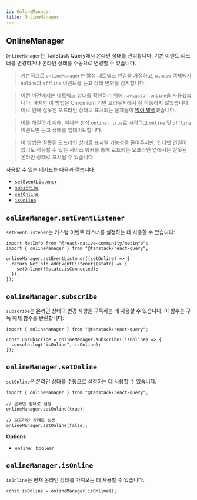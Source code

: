 ```yaml
---
id: OnlineManager
title: OnlineManager
---
```


## OnlineManager

`OnlineManager`는 TanStack Query에서 온라인 상태를 관리합니다. 기본 이벤트 리스너를 변경하거나 온라인 상태를 수동으로 변경할 수 있습니다.

> 기본적으로 `onlineManager`는 활성 네트워크 연결을 가정하고, `window` 객체에서 `online`과 `offline` 이벤트를 듣고 상태 변화를 감지합니다.

> 이전 버전에서는 네트워크 상태를 확인하기 위해 `navigator.onLine`을 사용했습니다. 하지만 이 방법은 Chromium 기반 브라우저에서 잘 작동하지 않았습니다. 이로 인해 잘못된 오프라인 상태로 표시되는 문제들이 [많이 발생](https://bugs.chromium.org/p/chromium/issues/list?q=navigator.online)했습니다.

> 이를 해결하기 위해, 이제는 항상 `online: true`로 시작하고 `online` 및 `offline` 이벤트만 듣고 상태를 업데이트합니다.

> 이 방법은 잘못된 오프라인 상태로 표시될 가능성을 줄여주지만, 인터넷 연결이 없어도 작동할 수 있는 서비스 워커를 통해 로드되는 오프라인 앱에서는 잘못된 온라인 상태로 표시될 수 있습니다.

사용할 수 있는 메서드는 다음과 같습니다:

- [`setEventListener`](#onlinemanagerseteventlistener)
- [`subscribe`](#onlinemanagersubscribe)
- [`setOnline`](#onlinemanagersetonline)
- [`isOnline`](#onlinemanagerisonline)

## `onlineManager.setEventListener`

`setEventListener`는 커스텀 이벤트 리스너를 설정하는 데 사용할 수 있습니다:

```tsx
import NetInfo from "@react-native-community/netinfo";
import { onlineManager } from "@tanstack/react-query";

onlineManager.setEventListener((setOnline) => {
  return NetInfo.addEventListener((state) => {
    setOnline(!!state.isConnected);
  });
});
```

## `onlineManager.subscribe`

`subscribe`는 온라인 상태의 변경 사항을 구독하는 데 사용할 수 있습니다. 이 함수는 구독 해제 함수를 반환합니다:

```tsx
import { onlineManager } from "@tanstack/react-query";

const unsubscribe = onlineManager.subscribe((isOnline) => {
  console.log("isOnline", isOnline);
});
```

## `onlineManager.setOnline`

`setOnline`은 온라인 상태를 수동으로 설정하는 데 사용할 수 있습니다.

```tsx
import { onlineManager } from "@tanstack/react-query";

// 온라인 상태로 설정
onlineManager.setOnline(true);

// 오프라인 상태로 설정
onlineManager.setOnline(false);
```

**Options**

- `online: boolean`

## `onlineManager.isOnline`

`isOnline`은 현재 온라인 상태를 가져오는 데 사용할 수 있습니다.

```tsx
const isOnline = onlineManager.isOnline();
```
